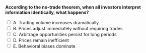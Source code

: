 ::: {.question-block}

<form onsubmit="event.preventDefault(); checkAnswer('module5_mcq_q14')" data-correct-answer="B">
<strong style="display: block;">According to the no-trade theorem, when all investors interpret information identically, what happens?</strong>

<label><input type="radio" name="module5_mcq_q14" value="A"> A. Trading volume increases dramatically</label><br>
<label><input type="radio" name="module5_mcq_q14" value="B"> B. Prices adjust immediately without requiring trades</label><br>
<label><input type="radio" name="module5_mcq_q14" value="C"> C. Arbitrage opportunities persist for long periods</label><br>
<label><input type="radio" name="module5_mcq_q14" value="D"> D. Prices remain inefficient</label><br>
<label><input type="radio" name="module5_mcq_q14" value="E"> E. Behavioral biases dominate</label><br>
</form>

<div id="feedback-module5_mcq_q14" class="feedback" data-status="" style="display:none;">
✅ Correct: B. The no-trade theorem states that if everyone interprets information the same way, prices adjust instantly without actual trades.
</div>

:::
